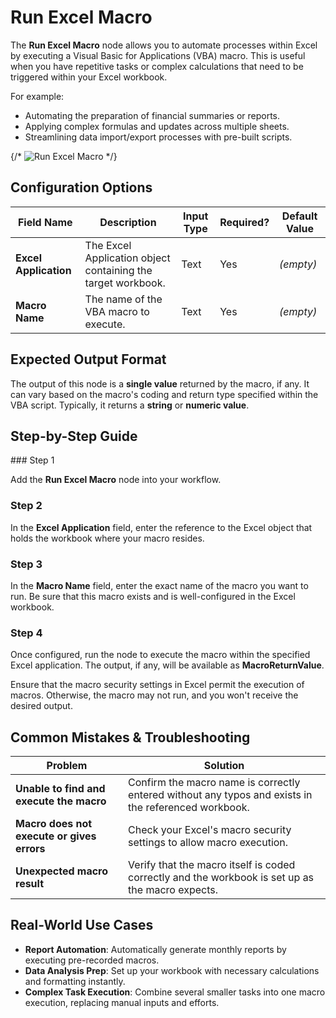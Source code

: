 
# Run Excel Macro

The **Run Excel Macro** node allows you to automate processes within Excel by executing a Visual Basic for Applications (VBA) macro. This is useful when you have repetitive tasks or complex calculations that need to be triggered within your Excel workbook.

For example:

- Automating the preparation of financial summaries or reports.
- Applying complex formulas and updates across multiple sheets.
- Streamlining data import/export processes with pre-built scripts.

{/* ![Run Excel Macro](./run-excel-macro.png) */}

## Configuration Options

| Field Name            | Description                                                  | Input Type | Required? | Default Value |
| --------------------- | ------------------------------------------------------------ | ---------- | --------- | ------------- |
| **Excel Application** | The Excel Application object containing the target workbook. | Text       | Yes       | _(empty)_     |
| **Macro Name**        | The name of the VBA macro to execute.                        | Text       | Yes       | _(empty)_     |

## Expected Output Format

The output of this node is a **single value** returned by the macro, if any. It can vary based on the macro's coding and return type specified within the VBA script. Typically, it returns a **string** or **numeric value**.

## Step-by-Step Guide

<Steps>
### Step 1

Add the **Run Excel Macro** node into your workflow.

### Step 2

In the **Excel Application** field, enter the reference to the Excel object that holds the workbook where your macro resides.

### Step 3

In the **Macro Name** field, enter the exact name of the macro you want to run. Be sure that this macro exists and is well-configured in the Excel workbook.

### Step 4

Once configured, run the node to execute the macro within the specified Excel application. The output, if any, will be available as **MacroReturnValue**.

</Steps>

<Callout type="warning" title="Important Note">
  Ensure that the macro security settings in Excel permit the execution of
  macros. Otherwise, the macro may not run, and you won't receive the desired
  output.
</Callout>

## Common Mistakes & Troubleshooting

| Problem                                    | Solution                                                                                             |
| ------------------------------------------ | ---------------------------------------------------------------------------------------------------- |
| **Unable to find and execute the macro**   | Confirm the macro name is correctly entered without any typos and exists in the referenced workbook. |
| **Macro does not execute or gives errors** | Check your Excel's macro security settings to allow macro execution.                                 |
| **Unexpected macro result**                | Verify that the macro itself is coded correctly and the workbook is set up as the macro expects.     |

## Real-World Use Cases

- **Report Automation**: Automatically generate monthly reports by executing pre-recorded macros.
- **Data Analysis Prep**: Set up your workbook with necessary calculations and formatting instantly.
- **Complex Task Execution**: Combine several smaller tasks into one macro execution, replacing manual inputs and efforts.
